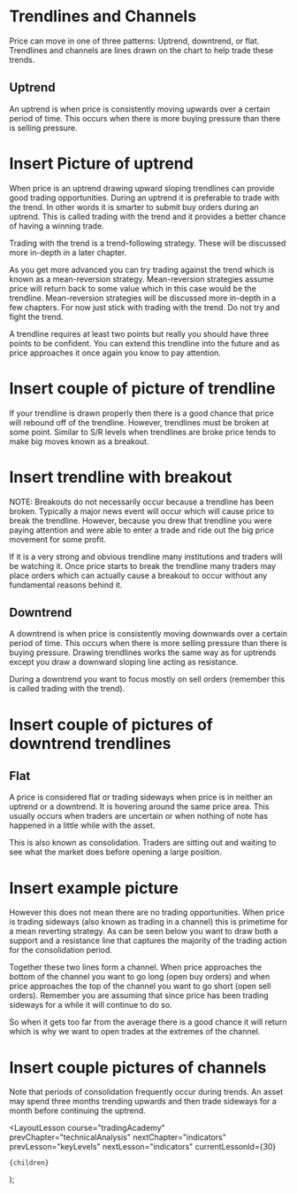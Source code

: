 
# Trendlines and Channels

Price can move in one of three patterns: Uptrend, downtrend, or flat. Trendlines and channels are lines drawn on the chart to help trade these trends.

## Uptrend

An uptrend is when price is consistently moving upwards over a certain period of time. This occurs when there is more buying pressure than there is selling pressure.

# Insert Picture of uptrend

When price is an uptrend drawing upward sloping trendlines can provide good trading opportunities. During an uptrend it is preferable to trade with the trend. In other words it is smarter to submit buy orders during an uptrend. This is called trading with the trend and it provides a better chance of having a winning trade.

Trading with the trend is a trend-following strategy. These will be discussed more in-depth in a later chapter.

As you get more advanced you can try trading against the trend which is known as a mean-reversion strategy. Mean-reversion strategies assume price will return back to some value which in this case would be the trendline. Mean-reversion strategies will be discussed more in-depth in a few chapters. For now just stick with trading with the trend. Do not try and fight the trend.

A trendline requires at least two points but really you should have three points to be confident. You can extend this trendline into the future and as price approaches it once again you know to pay attention.

# Insert couple of picture of trendline

If your trendline is drawn properly then there is a good chance that price will rebound off of the trendline. However, trendlines must be broken at some point. Similar to S/R levels when trendlines are broke price tends to make big moves known as a breakout.

# Insert trendline with breakout

NOTE: Breakouts do not necessarily occur because a trendline has been broken. Typically a major news event will occur which will cause price to break the trendline. However, because you drew that trendline you were paying attention and were able to enter a trade and ride out the big price movement for some profit.

If it is a very strong and obvious trendline many institutions and traders will be watching it. Once price starts to break the trendline many traders may place orders which can actually cause a breakout to occur without any fundamental reasons behind it.

## Downtrend

A downtrend is when price is consistently moving downwards over a certain period of time. This occurs when there is more selling pressure than there is buying pressure. Drawing trendlines works the same way as for uptrends except you draw a downward sloping line acting as resistance.

During a downtrend you want to focus mostly on sell orders (remember this is called trading with the trend).

# Insert couple of pictures of downtrend trendlines

## Flat

A price is considered flat or trading sideways when price is in neither an uptrend or a downtrend. It is hovering around the same price area. This usually occurs when traders are uncertain or when nothing of note has happened in a little while with the asset.

This is also known as consolidation. Traders are sitting out and waiting to see what the market does before opening a large position.

# Insert example picture

However this does not mean there are no trading opportunities. When price is trading sideways (also known as trading in a channel) this is primetime for a mean reverting strategy. As can be seen below you want to draw both a support and a resistance line that captures the majority of the trading action for the consolidation period.

Together these two lines form a channel. When price approaches the bottom of the channel you want to go long (open buy orders) and when price approaches the top of the channel you want to go short (open sell orders). Remember you are assuming that since price has been trading sideways for a while it will continue to do so.

So when it gets too far from the average there is a good chance it will return which is why we want to open trades at the extremes of the channel.

# Insert couple pictures of channels

Note that periods of consolidation frequently occur during trends. An asset may spend three months trending upwards and then trade sideways for a month before continuing the uptrend.

  <LayoutLesson
    course="tradingAcademy"
    prevChapter="technicalAnalysis"
    nextChapter="indicators"
    prevLesson="keyLevels"
    nextLesson="indicators"
    currentLessonId={30}
  >
    {children}
  </LayoutLesson>
);
